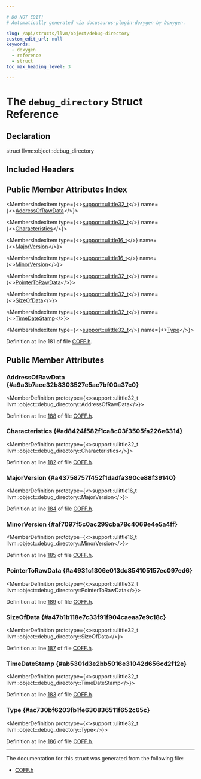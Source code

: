 ```yaml
---

# DO NOT EDIT!
# Automatically generated via docusaurus-plugin-doxygen by Doxygen.

slug: /api/structs/llvm/object/debug-directory
custom_edit_url: null
keywords:
  - doxygen
  - reference
  - struct
toc_max_heading_level: 3

---
```





# The `debug_directory` Struct Reference

<DoxygenPage pluginConfig={pluginConfig}>



## Declaration

<CodeBlock>struct llvm::object::debug_directory</CodeBlock>

## Included Headers

<IncludesList>
<IncludesListItem
  filePath="llvm/Object/COFF.h"
  permalink="/docs/api/files/include/include/llvm/include/llvm/object/coff-h"
  isLocal="true" />
</IncludesList>

## Public Member Attributes Index

<MembersIndex>

<MembersIndexItem
  type={<><a href="/docs/api/namespaces/llvm/support/#a206b37274fa3e908017da357d12724d1">support::ulittle32&#95;t</a></>}
  name={<><a href="#a9a3b7aee32b8303527e5ae7bf00a37c0">AddressOfRawData</a></>}>
</MembersIndexItem>

<MembersIndexItem
  type={<><a href="/docs/api/namespaces/llvm/support/#a206b37274fa3e908017da357d12724d1">support::ulittle32&#95;t</a></>}
  name={<><a href="#ad8424f582f1ca8c03f3505fa226e6314">Characteristics</a></>}>
</MembersIndexItem>

<MembersIndexItem
  type={<><a href="/docs/api/namespaces/llvm/support/#a4e29b3df92632c930b82161555c3b8d6">support::ulittle16&#95;t</a></>}
  name={<><a href="#a43758757f452f1dadfa390ce88f39140">MajorVersion</a></>}>
</MembersIndexItem>

<MembersIndexItem
  type={<><a href="/docs/api/namespaces/llvm/support/#a4e29b3df92632c930b82161555c3b8d6">support::ulittle16&#95;t</a></>}
  name={<><a href="#af7097f5c0ac299cba78c4069e4e5a4ff">MinorVersion</a></>}>
</MembersIndexItem>

<MembersIndexItem
  type={<><a href="/docs/api/namespaces/llvm/support/#a206b37274fa3e908017da357d12724d1">support::ulittle32&#95;t</a></>}
  name={<><a href="#a4931c1306e013dc854105157ec097ed6">PointerToRawData</a></>}>
</MembersIndexItem>

<MembersIndexItem
  type={<><a href="/docs/api/namespaces/llvm/support/#a206b37274fa3e908017da357d12724d1">support::ulittle32&#95;t</a></>}
  name={<><a href="#a47b1b118e7c33f91f904caeaa7e9c18c">SizeOfData</a></>}>
</MembersIndexItem>

<MembersIndexItem
  type={<><a href="/docs/api/namespaces/llvm/support/#a206b37274fa3e908017da357d12724d1">support::ulittle32&#95;t</a></>}
  name={<><a href="#ab5301d3e2bb5016e31042d656cd2f12e">TimeDateStamp</a></>}>
</MembersIndexItem>

<MembersIndexItem
  type={<><a href="/docs/api/namespaces/llvm/support/#a206b37274fa3e908017da357d12724d1">support::ulittle32&#95;t</a></>}
  name={<><a href="#ac730bf6203fb1fe630836511f652c65c">Type</a></>}>
</MembersIndexItem>

</MembersIndex>


Definition at line 181 of file <a href="/docs/api/files/include/include/llvm/include/llvm/object/coff-h">COFF.h</a>.

<SectionDefinition>

## Public Member Attributes

### AddressOfRawData {#a9a3b7aee32b8303527e5ae7bf00a37c0}

<MemberDefinition
  prototype={<>support::ulittle32&#95;t llvm::object::debug&#95;directory::AddressOfRawData</>}>

Definition at line <a href="/docs/api/files/include/include/llvm/include/llvm/object/coff-h/#l00188">188</a> of file <a href="/docs/api/files/include/include/llvm/include/llvm/object/coff-h">COFF.h</a>.
</MemberDefinition>

### Characteristics {#ad8424f582f1ca8c03f3505fa226e6314}

<MemberDefinition
  prototype={<>support::ulittle32&#95;t llvm::object::debug&#95;directory::Characteristics</>}>

Definition at line <a href="/docs/api/files/include/include/llvm/include/llvm/object/coff-h/#l00182">182</a> of file <a href="/docs/api/files/include/include/llvm/include/llvm/object/coff-h">COFF.h</a>.
</MemberDefinition>

### MajorVersion {#a43758757f452f1dadfa390ce88f39140}

<MemberDefinition
  prototype={<>support::ulittle16&#95;t llvm::object::debug&#95;directory::MajorVersion</>}>

Definition at line <a href="/docs/api/files/include/include/llvm/include/llvm/object/coff-h/#l00184">184</a> of file <a href="/docs/api/files/include/include/llvm/include/llvm/object/coff-h">COFF.h</a>.
</MemberDefinition>

### MinorVersion {#af7097f5c0ac299cba78c4069e4e5a4ff}

<MemberDefinition
  prototype={<>support::ulittle16&#95;t llvm::object::debug&#95;directory::MinorVersion</>}>

Definition at line <a href="/docs/api/files/include/include/llvm/include/llvm/object/coff-h/#l00185">185</a> of file <a href="/docs/api/files/include/include/llvm/include/llvm/object/coff-h">COFF.h</a>.
</MemberDefinition>

### PointerToRawData {#a4931c1306e013dc854105157ec097ed6}

<MemberDefinition
  prototype={<>support::ulittle32&#95;t llvm::object::debug&#95;directory::PointerToRawData</>}>

Definition at line <a href="/docs/api/files/include/include/llvm/include/llvm/object/coff-h/#l00189">189</a> of file <a href="/docs/api/files/include/include/llvm/include/llvm/object/coff-h">COFF.h</a>.
</MemberDefinition>

### SizeOfData {#a47b1b118e7c33f91f904caeaa7e9c18c}

<MemberDefinition
  prototype={<>support::ulittle32&#95;t llvm::object::debug&#95;directory::SizeOfData</>}>

Definition at line <a href="/docs/api/files/include/include/llvm/include/llvm/object/coff-h/#l00187">187</a> of file <a href="/docs/api/files/include/include/llvm/include/llvm/object/coff-h">COFF.h</a>.
</MemberDefinition>

### TimeDateStamp {#ab5301d3e2bb5016e31042d656cd2f12e}

<MemberDefinition
  prototype={<>support::ulittle32&#95;t llvm::object::debug&#95;directory::TimeDateStamp</>}>

Definition at line <a href="/docs/api/files/include/include/llvm/include/llvm/object/coff-h/#l00183">183</a> of file <a href="/docs/api/files/include/include/llvm/include/llvm/object/coff-h">COFF.h</a>.
</MemberDefinition>

### Type {#ac730bf6203fb1fe630836511f652c65c}

<MemberDefinition
  prototype={<>support::ulittle32&#95;t llvm::object::debug&#95;directory::Type</>}>

Definition at line <a href="/docs/api/files/include/include/llvm/include/llvm/object/coff-h/#l00186">186</a> of file <a href="/docs/api/files/include/include/llvm/include/llvm/object/coff-h">COFF.h</a>.
</MemberDefinition>

</SectionDefinition>

<hr/>

The documentation for this struct was generated from the following file:

<ul>
<li><a href="/docs/api/files/include/include/llvm/include/llvm/object/coff-h">COFF.h</a></li>
</ul>

</DoxygenPage>
